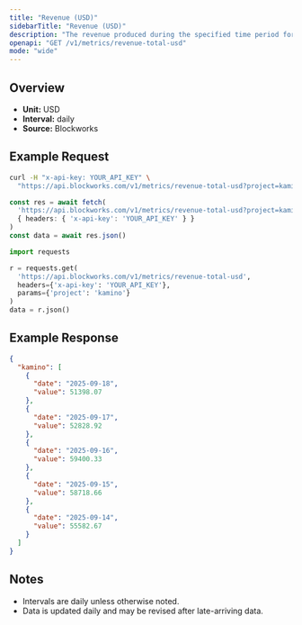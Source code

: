 ```yaml
---
title: "Revenue (USD)"
sidebarTitle: "Revenue (USD)"
description: "The revenue produced during the specified time period for given project."
openapi: "GET /v1/metrics/revenue-total-usd"
mode: "wide"
---
```


## Overview

- **Unit:** USD
- **Interval:** daily
- **Source:** Blockworks

## Example Request

<CodeGroup>

```bash cURL
curl -H "x-api-key: YOUR_API_KEY" \
  "https://api.blockworks.com/v1/metrics/revenue-total-usd?project=kamino"
```

```typescript TypeScript
const res = await fetch(
  'https://api.blockworks.com/v1/metrics/revenue-total-usd?project=kamino',
  { headers: { 'x-api-key': 'YOUR_API_KEY' } }
)
const data = await res.json()
```

```python Python
import requests

r = requests.get(
  'https://api.blockworks.com/v1/metrics/revenue-total-usd',
  headers={'x-api-key': 'YOUR_API_KEY'},
  params={'project': 'kamino'}
)
data = r.json()
```

</CodeGroup>

## Example Response

```json
{
  "kamino": [
    {
      "date": "2025-09-18",
      "value": 51398.07
    },
    {
      "date": "2025-09-17",
      "value": 52828.92
    },
    {
      "date": "2025-09-16",
      "value": 59400.33
    },
    {
      "date": "2025-09-15",
      "value": 58718.66
    },
    {
      "date": "2025-09-14",
      "value": 55582.67
    }
  ]
}
```

## Notes
- Intervals are daily unless otherwise noted.
- Data is updated daily and may be revised after late-arriving data.
